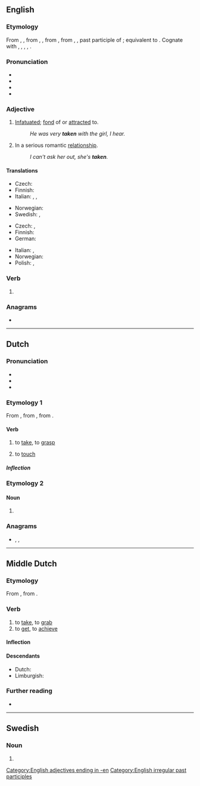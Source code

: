{{also|tåken}}
==English==
{{wikipedia|dab=taken (disambiguation)|taken}}

===Etymology===
From {{inh|en|enm|taken}}, {{m|enm|takenn}}, from {{inh|en|ang|tacen}}, {{m|ang|*ġetacen}}, from {{der|en|non|tekinn}}, from {{der|en|gem-pro|*takinaz}}, {{m|gem-pro|*takanaz}}, past participle of {{der|en|gem-pro|*takaną|t=to take; grasp; touch}}; equivalent to {{suffix|en|take|en|pos=past participle}}. Cognate with {{cog|sco|takin}}, {{m|sco|tane}}, {{cog|da|tagen}}, {{cog|sv|tagen}}, {{cog|is|tekin}}.

===Pronunciation===
* {{IPA|/ˈteɪkən/|lang=en}}
* {{audio|en-us-taken.ogg|Audio (US)|lang=en}}
* {{rhymes|eɪkən|lang=en}}
* {{hyphenation|tak|en|lang=en}}

===Adjective===
{{en-adj|-}}

# [[infatuated|Infatuated]]; [[fond]] of or [[attracted]] to.
#: ''He was very '''taken''' with the girl, I hear.''
# {{lb|en|informal}} In a serious romantic [[relationship]].
#: ''I can't ask her out, she's '''taken'''.''

====Translations====
{{trans-top|infatuated, fond of or attracted to}}
* Czech: {{t|cs|zaujatý}}
* Finnish: {{t+|fi|pihka|alt=pihkassa}}
* Italian: {{t+|it|infatuato|m}}, {{t+|it|attratto|m}}, {{t+|it|coinvolto|m}}
{{trans-mid}}
* Norwegian: {{t|no|betatt}}
* Swedish: {{t+|sv|förtjust}} {{qualifier|followed by "i"}}, {{t+|sv|intagen}} {{qualifier|followed by "av" or "i"}}
{{trans-bottom}}

{{trans-top|informal: in a relationship}}
* Czech: {{t|cs|zadaný|m}}, {{t|cs|zadaná|f}}
* Finnish: {{t+|fi|varattu}}
* German: {{t+|de|vergeben}}
{{trans-mid}}
* Italian: {{t+|it|impegnato}}, {{t+|it|coinvolto}}
* Norwegian: {{t|no|opptatt}}
* Polish: {{t+|pl|zajęty|m}}, {{t|pl|zajęta|f}}
{{trans-bottom}}

===Verb===
{{head|en|past participle}}

# {{past participle of|take|lang=en|nocat=1}}

===Anagrams===
* {{anagrams|en|a=aeknt|Kenta|tekan}}

[[Category:English adjectives ending in -en]]
[[Category:English irregular past participles]]

----

==Dutch==

===Pronunciation===
* {{audio|Nl-taken.ogg|Audio|lang=nl}}
* {{rhymes|aːkən|lang=nl}}
* {{IPA|/ˈtaːkə(n)/|lang=nl}}

===Etymology 1===
From {{inh|nl|dum|tāken}}, from {{inh|nl|odt|*takan}}, from {{inh|nl|gem-pro|*takaną||to touch}}.

====Verb====
{{nl-verb}}

# {{lb|nl|archaic|dialectal}} to [[take]], to [[grasp]]
# {{lb|nl|archaic|dialectal}} to [[touch]]

=====Inflection=====
{{nl-conj-wk|taak|take}}

===Etymology 2===
{{nonlemma}}

====Noun====
{{head|nl|noun plural form}}

# {{nl-noun form of|pl|taak}}

===Anagrams===
* {{l|nl|akten}}, {{l|nl|kante}}, {{l|nl|tanke}}

----

==Middle Dutch==

===Etymology===
From {{inh|dum|odt|*takan}}, from {{inh|dum|gem-pro|*takaną||to touch}}.

===Verb===
{{dum-verb|head=tāken}}

# to [[take]], to [[grab]]
# to [[get]], to [[achieve]]

====Inflection====
{{rfinfl|dum|verb}}{{cln|dum|weak verbs}}

====Descendants====
* Dutch: {{l|nl|taken}}
* Limburgish: {{l|li|take}}

===Further reading===
* {{R:MNW|57002}}

----

==Swedish==

===Noun===
{{head|sv|noun form}}

# {{sv-noun-form-def-pl|tak}}